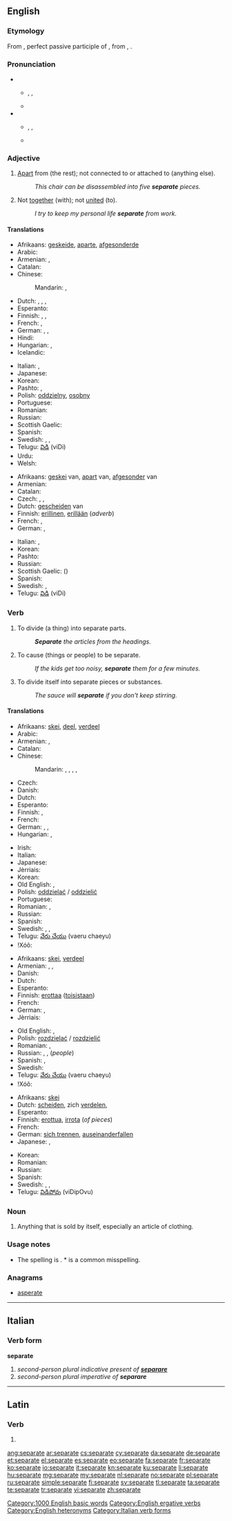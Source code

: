 ==English==

===Etymology===
From {{etyl|la}} {{term|separatus}}, perfect passive participle of {{term|separare|lang=la||separate}}, from {{term|sepire}}, {{term|saepire||enclose, hedge in}}.

===Pronunciation===
* {{sense|Adjective and noun}}
** {{enPR|sĕ'pərət}}, {{IPA|/ˈsɛp(ə)ɹət/}}, {{X-SAMPA|/"sEp(@)r@t/}}
** {{audio|en-us-separate-adj.ogg|Audio (US), adjective}}
* {{sense|Verbs}}
** {{enPR|sĕ'pərāt}}, {{IPA|/ˈsɛpəɹeɪt/}}, {{X-SAMPA|/"sEp@reIt/}}
** {{audio|en-us-separate-verb.ogg|Audio (US), verb}}

===Adjective===
{{en-adj|-}}

# [[apart|Apart]] from (the rest); not connected to or attached to (anything else).
#: ''This chair can be disassembled into five '''separate''' pieces.''
# {{context|followed by “from”}} Not [[together]] (with); not [[united]] (to).
#: ''I try to keep my personal life '''separate''' from work.''

====Translations====
{{trans-top|apart from; not connected to}}
* Afrikaans: [[geskeide]], [[aparte]], [[afgesonderde]]
* Arabic: {{t-|ar|منفصل|tr=munfáSil}}
* Armenian: {{t-|hy|առանձին|tr=aṙanjin}}, {{t-|hy|անջատ|tr=anǰat}}
* Catalan: {{t-|ca|separat}}
* Chinese:
*: Mandarin: {{t|cmn|分開的|sc=Hani}}, {{t|cmn|分开的|tr=[[fēnkāi]] [[de]]|sc=Hani}}
* Dutch: {{t+|nl|afzonderlijk}}, {{t+|nl|gescheiden}}, {{t+|nl|afgezonderd}}, {{t+|nl|afgezonderde}}
* Esperanto: {{t-|eo|malkuna}}
* Finnish: {{t-|fi|erillinen}}, {{t+|fi|eri}}, {{t-|fi|irtonainen}}
* French: {{t+|fr|séparé|m}}, {{t+|fr|séparée|f}}
* German: {{t+|de|einzeln}}, {{t+|de|getrennt}}, {{t+|de|separat}}
* Hindi: {{t-|hi|अलग|tr=alag|sc=Deva}}
* Hungarian: {{t+|hu|külön}}, {{t+|hu|különálló}}
* Icelandic: {{t-|is|aðkilinn}}
{{trans-mid}}
* Italian: {{t+|it|separato|m}}, {{t+|it|separata|f}}
* Japanese: {{t-|ja|分れた|tr=わかれた, wakareta}}
* Korean: {{t-|ko|개개의|tr=gaegaeui|sc=Hang}}
* Pashto: {{t+|ps|بېل|tr=bel}}, {{t+|ps|جلا|tr=jëlâ}}
* Polish: [[oddzielny]], [[osobny]] {{m}}
* Portuguese: {{t+|pt|separado}}
* Romanian: {{t-|ro|separat|m|n}}
* Russian: {{t+|ru|отдельный|tr=otdél’nyj}}
* Scottish Gaelic: {{t-|gd|air leth}}
* Spanish: {{t-|es|separado}}
* Swedish: {{t-|sv|avskild}}, {{t+|sv|skiljd}}, {{t+|sv|separat}}
* Telugu: [[విడి]] (viDi)
* Urdu: {{t-|ur|الگ|tr=alag|sc=ur-Arab}}
* Welsh: {{t-|cy|gwahan}}
{{trans-bottom}}

{{trans-top|followed by "from": not together with}}
* Afrikaans: [[geskei]] van, [[apart]] van, [[afgesonder]] van
* Armenian: {{t-|hy|առանձին|tr=aṙanjin}}
* Catalan: {{t-|ca|separat}}
* Czech: {{t-|cs|samostatný}}, {{t-|cs|separátní}}, {{t-|cs|oddělený}}
* Dutch: [[gescheiden]] van
* Finnish: [[erillinen]], [[erillään]] (''adverb'')
* French: {{t+|fr|séparé|m}}, {{t+|fr|séparée|f}}
* German: {{t+|de|getrennt}}, {{t+|de|separat}}
{{trans-mid}}
* Italian: {{t+|it|separato|m}}, {{t+|it|separata|f}}
* Korean: {{t-|ko|별개의|tr=byoelgaeui|sc=Hang}}
* Pashto: {{t+|ps|بېل|tr=bel}}
* Russian: {{t+|ru|раздельный|tr=razdél’nyj}}
* Scottish Gaelic: {{t-|gd|air leth}} ({{t-|gd|bho}})
* Spanish: {{t-|es|separado}}
* Swedish: {{t+|sv|skild}}, {{t+|sv|separat}}
* Telugu: [[విడి]] (viDi)
{{trans-bottom}}

===Verb===
{{en-verb|separat|ing}}

# {{transitive}} To divide (a thing) into separate parts.
#: '''''Separate''' the articles from the headings.''
# {{transitive}} To cause (things or people) to be separate.
#: ''If the kids get too noisy, '''separate''' them for a few minutes.''
# {{intransitive}} To divide itself into separate pieces or substances.
#: ''The sauce will '''separate''' if you don't keep stirring.''

====Translations====
{{trans-top|divide (a thing) into separate parts}}
* Afrikaans: [[skei]], [[deel]], [[verdeel]]
* Arabic: {{t-|ar|فصل|tr=fáSala}}
* Armenian: {{t-|hy|առանձնացնել|tr=aṙanjnac'nel}}, {{t-|hy|բաժանել|tr=bažanel}}
* Catalan: {{t+|ca|separar}}
* Chinese:
*: Mandarin: {{t|cmn|分離|sc=Hani}}, {{t|cmn|分离|tr=[[fēnlí]]|sc=Hani}}, {{t|cmn|分開|sc=Hani}}, {{t|cmn|分开|tr=[[fēnkāi]]|sc=Hani}}, {{t|cmn|隔|tr=gé|sc=Hani}}
* Czech: {{t-|cs|oddělit}}
* Danish: {{t+|da|adskille}}
* Dutch: {{t+|nl|scheiden}}
* Esperanto: {{t-|eo|malkunigi}}
* Finnish: {{t+|fi|erottaa}}, {{t+|fi|irrottaa}}
* French: {{t+|fr|séparer}}
* German: {{t+|de|separieren}}, {{t+|de|teilen}}, {{t+|de|trennen}}
* Hungarian: {{t+|hu|elválaszt}}, {{t+|hu|elkülönít}}
{{trans-mid}}
* Irish: {{t-|ga|deighil}}
* Italian: {{t+|it|separare}}
* Japanese: {{t-|ja|分ける|tr=わける, wakeru}}
* Jèrriais: {{tø|roa-jer|s'pather}}
* Korean: {{t+|ko|분리하다|tr=bullihada|sc=Hang}}
* Old English: {{t-|ang|todælan|alt=tōdǣlan}}, {{t-|ang|getwæfan|alt=ġetwǣfan}}
* Polish: [[oddzielać]] / [[oddzielić]]
* Portuguese: {{t+|pt|separar}}
* Romanian: {{t+|ro|despărți}}, {{t+|ro|separa}}
* Russian: {{t+|ru|отделять|tr=otdelját’}}
* Spanish: {{t+|es|separar}}
* Swedish: {{t-|sv|avskilja}}, {{t+|sv|skilja}}, {{t+|sv|dela}}
* Telugu: [[వేరు చేయు]] (vaeru chaeyu)
* ǃXóõ: {{tø|nmn|khàla}}
{{trans-bottom}}

{{trans-top|cause (things or people) to be separate}}
* Afrikaans: [[skei]], [[verdeel]]
* Armenian: {{t-|hy|առանձնացնել|tr=aṙanjnac'nel}}, {{t-|hy|բաժանել|tr=bažanel}}, {{t-|hy|անջատել|tr=anǰatel}}
* Danish: {{t+|da|adskille}}
* Dutch: {{t+|nl|scheiden}}
* Esperanto: {{t-|eo|malkunigi}}
* Finnish: [[erottaa]] ([[toinen|toisistaan]])
* French: {{t+|fr|séparer}}
* German: {{t+|de|separieren}}, {{t+|de|unterscheiden}}
* Jèrriais: {{tø|roa-jer|s'pather}}
{{trans-mid}}
* Old English: {{t-|ang|todælan|alt=tōdǣlan}}, {{t-|ang|getwæfan|alt=ġetwǣfan}}
* Polish: [[rozdzielać]] / [[rozdzielić]]
* Romanian: {{t+|ro|despărți}}, {{t+|ro|separa}}
* Russian: {{t+|ru|разделять|tr=razdelját’}}, {{t+|ru|разъединять|tr=razʺjedinját’}}, {{t-|ru|разлучать|tr=razlučát’}} (''people'')
* Spanish: {{t+|es|separar}}, {{t-|es|disgregar}}
* Swedish: {{t+|sv|dela}}
* Telugu: [[వేరు చేయు]] (vaeru chaeyu)
* ǃXóõ: {{tø|nmn|khàla}}
{{trans-bottom}}

{{trans-top|divide itself into separate pieces or substances}}
* Afrikaans: [[skei]]
* Dutch: [[scheiden]], zich [[verdelen]], {{t+|nl|schiften}}
* Esperanto: {{t-|eo|malkuniĝi}}
* Finnish: [[erottua]], [[irrota]] (''of pieces'')
* French: {{t+|fr|séparer|alt=se séparer}}
* German: [[sich trennen]], [[auseinanderfallen]]
* Japanese: {{t-|ja|分かれる|tr=わかれる, wakareru}}, {{t-|ja|別れる|tr=わかれる, wakareru}}
{{trans-mid}}
* Korean: {{t+|ko|분리되다|tr=bullidoeda|sc=Hang}}
* Romanian: {{t+|ro|separa}}
* Russian: {{t+|ru|разделяться|tr=razdelját’sja}}
* Spanish: {{t+|es|separar|alt=separarse}}
* Swedish: {{t+|sv|dela}}, {{t+|sv|splittra}}, {{t-|sv|söndra}}
* Telugu: [[విడిపోవు]] (viDipOvu)
{{trans-bottom}}

===Noun===
{{en-noun}}

# {{usually|in the plural}} Anything that is sold by itself, especially an article of clothing.

===Usage notes===

* The spelling is {{term|separate}}. *{{term||Seperate}} is a common misspelling.

===Anagrams===
* [[asperate#English|asperate]]

[[Category:1000 English basic words]]
[[Category:English ergative verbs]]
[[Category:English heteronyms]]

----

==Italian==

===Verb form===
'''separate'''

# ''second-person plural indicative present of '''[[separare#Italian|separare]]'''''
# ''second-person plural imperative of '''separare'''''

[[Category:Italian verb forms]]

----

==Latin==

===Verb===
{{la-verb-form|sēparāte}}

# {{conjugation of|separo|sēparō|2|p|pres|act|imp|lang=la}}

[[ang:separate]]
[[ar:separate]]
[[cs:separate]]
[[cy:separate]]
[[da:separate]]
[[de:separate]]
[[et:separate]]
[[el:separate]]
[[es:separate]]
[[eo:separate]]
[[fa:separate]]
[[fr:separate]]
[[ko:separate]]
[[io:separate]]
[[it:separate]]
[[kn:separate]]
[[ku:separate]]
[[li:separate]]
[[hu:separate]]
[[mg:separate]]
[[my:separate]]
[[nl:separate]]
[[no:separate]]
[[pl:separate]]
[[ru:separate]]
[[simple:separate]]
[[fi:separate]]
[[sv:separate]]
[[tl:separate]]
[[ta:separate]]
[[te:separate]]
[[tr:separate]]
[[vi:separate]]
[[zh:separate]]